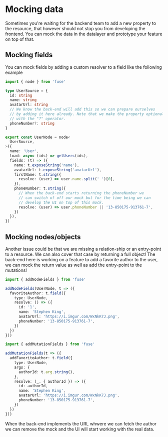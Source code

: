 
# Mocking data

Sometimes you're waiting for the backend team to add a new property to the resource, that
however should not stop you from developing the frontend. You can mock the data in the datalayer
and prototype your feature on top of that.

## Mocking fields

You can mock fields by adding a custom <Explain term='resolvers'>resolver</Explain> to a field
like the following example

```ts
import { node } from 'fuse'

type UserSource = {
  id: string
  name: string
  avatarUrl: string
  // We know the back-end will add this so we can prepare ourselves
  // by adding it here already. Note that we make the property optional
  // with the "?" operator.
  phoneNumber?: string
}

export const UserNode = node<
  UserSource,
>({
  name: 'User',
  load: async (ids) => getUsers(ids),
  fields: (t) => ({
    name: t.exposeString('name'),
    avatarUrl: t.exposeString('avatarUrl'),
    firstName: t.string({
      resolve: (user) => user.name.split(' ')[0],
    }),
    phoneNumber: t.string({
      // When the back-end starts returning the phoneNumber we
      // can switch of off our mock but for the time being we can
      // develop the UI on top of this mock.
      resolve: (user) => user.phoneNumber || '13-850175-913761-7',
    })
  }),
})
```

## Mocking nodes/objects

Another issue could be that we are missing a relation-ship or an entry-point to a resource.
We can also cover that case by returning a full object! The back-end here is working on a feature
to add a favorite author to the user, we can mock the return value as well as add the entry-point
to the mutations!

```ts
import { addNodeFields } from 'fuse'

addNodeFields(UserNode, t => ({
  favoriteAuthor: t.field({
    type: UserNode,
    resolve: () => ({
      id: '1',
      name: 'Stephen King',
      avatarUrl: 'https://i.imgur.com/WxNkK7J.png',
      phoneNumber: '13-850175-913761-7',
    })
  })
}))
```

```ts
import { addMutationFields } from 'fuse'

addMutationFields(t => ({
  addFavoriteAuthor: t.field({
    type: UserNode,
    args: {
      authorId: t.arg.string(),
    },
    resolve: (_, { authorId }) => ({
      id: authorId,
      name: 'Stephen King',
      avatarUrl: 'https://i.imgur.com/WxNkK7J.png',
      phoneNumber: '13-850175-913761-7',
    })
  })
}))
```

When the back-end implements the URL whwere we can fetch the author we can remove the mock
and the UI will start working with the real data.
